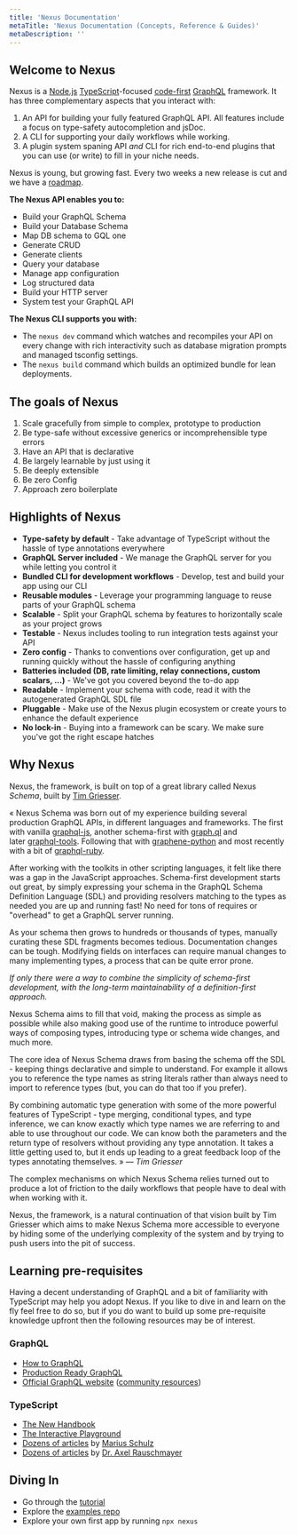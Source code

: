 ```yaml
---
title: 'Nexus Documentation'
metaTitle: 'Nexus Documentation (Concepts, Reference & Guides)'
metaDescription: ''
---
```


## Welcome to Nexus

Nexus is a [Node.js](https://nodejs.org) [TypeScript](https://www.typescriptlang.org/)-focused [code-first](https://www.prisma.io/blog/series/what-is-nexus-wsobadcm7oju) [GraphQL](https://graphql.org/) framework. It has three complementary aspects that you interact with:

1. An API for building your fully featured GraphQL API. All features include a focus on type-safety autocompletion and jsDoc.
2. A CLI for supporting your daily workflows while working.
3. A plugin system spaning API _and_ CLI for rich end-to-end plugins that you can use (or write) to fill in your niche needs.

Nexus is young, but growing fast. Every two weeks a new release is cut and we have a [roadmap](meta/roadmap).

**The Nexus API enables you to:**

- Build your GraphQL Schema
- Build your Database Schema
- Map DB schema to GQL one
- Generate CRUD
- Generate clients
- Query your database
- Manage app configuration
- Log structured data
- Build your HTTP server
- System test your GraphQL API

**The Nexus CLI supports you with:**

- The `nexus dev` command which watches and recompiles your API on every change with rich interactivity such as database migration prompts and managed tsconfig settings.
- The `nexus build` command which builds an optimized bundle for lean deployments.

## The goals of Nexus

1. Scale gracefully from simple to complex, prototype to production
2. Be type-safe without excessive generics or incomprehensible type errors
3. Have an API that is declarative
4. Be largely learnable by just using it
5. Be deeply extensible
6. Be zero Config
7. Approach zero boilerplate

## Highlights of Nexus

- **Type-safety by default** - Take advantage of TypeScript without the hassle of type annotations everywhere
- **GraphQL Server included** - We manage the GraphQL server for you while letting you control it
- **Bundled CLI for development workflows** - Develop, test and build your app using our CLI
- **Reusable modules** - Leverage your programming language to reuse parts of your GraphQL schema
- **Scalable** - Split your GraphQL schema by features to horizontally scale as your project grows
- **Testable** - Nexus includes tooling to run integration tests against your API
- **Zero config** - Thanks to conventions over configuration, get up and running quickly without the hassle of configuring anything
- **Batteries included (DB, rate limiting, relay connections, custom scalars, ...)** - We've got you covered beyond the to-do app
- **Readable** - Implement your schema with code, read it with the autogenerated GraphQL SDL file
- **Pluggable** - Make use of the Nexus plugin ecosystem or create yours to enhance the default experience
- **No lock-in** - Buying into a framework can be scary. We make sure you've got the right escape hatches

## Why Nexus

Nexus, the framework, is built on top of a great library called Nexus _Schema_, built by [Tim Griesser](https://github.com/tgriesser).

« Nexus Schema was born out of my experience building several production GraphQL APIs, in different languages and frameworks. The first with vanilla [graphql-js](https://github.com/graphql/graphql-js), another schema-first with [graph.ql](https://github.com/matthewmueller/graph.ql) and later [graphql-tools](https://github.com/apollographql/graphql-tools). Following that with [graphene-python](https://docs.graphene-python.org/en/latest/) and most recently with a bit of [graphql-ruby](http://graphql-ruby.org/).

After working with the toolkits in other scripting languages, it felt like there was a gap in the JavaScript approaches. Schema-first development starts out great, by simply expressing your schema in the GraphQL Schema Definition Language (SDL) and providing resolvers matching to the types as needed you are up and running fast! No need for tons of requires or "overhead" to get a GraphQL server running.

As your schema then grows to hundreds or thousands of types, manually curating these SDL fragments becomes tedious. Documentation changes can be tough. Modifying fields on interfaces can require manual changes to many implementing types, a process that can be quite error prone.

_If only there were a way to combine the simplicity of schema-first development, with the long-term maintainability of a definition-first approach._

Nexus Schema aims to fill that void, making the process as simple as possible while also making good use of the runtime to introduce powerful ways of composing types, introducing type or schema wide changes, and much more.

The core idea of Nexus Schema draws from basing the schema off the SDL - keeping things declarative and simple to understand. For example it allows you to reference the type names as string literals rather than always need to import to reference types (but, you can do that too if you prefer).

By combining automatic type generation with some of the more powerful features of TypeScript - type merging, conditional types, and type inference, we can know exactly which type names we are referring to and able to use throughout our code. We can know both the parameters and the return type of resolvers without providing any type annotation. It takes a little getting used to, but it ends up leading to a great feedback loop of the types annotating themselves. » — _Tim Griesser_

The complex mechanisms on which Nexus Schema relies turned out to produce a lot of friction to the daily workflows that people have to deal with when working with it.

Nexus, the framework, is a natural continuation of that vision built by Tim Griesser which aims to make Nexus Schema more accessible to everyone by hiding some of the underlying complexity of the system and by trying to push users into the pit of success.

## Learning pre-requisites

Having a decent understanding of GraphQL and a bit of familiarity with TypeScript may help you adopt Nexus. If you like to dive in and learn on the fly feel free to do so, but if you do want to build up some pre-requisite knowledge upfront then the following resources may be of interest.

### GraphQL

- [How to GraphQL](https://www.howtographql.com)
- [Production Ready GraphQL](https://book.productionreadygraphql.com/)
- [Official GraphQL website](https://graphql.org) ([community resources](https://graphql.org/community/))

### TypeScript

- [The New Handbook](https://microsoft.github.io/TypeScript-New-Handbook/everything/)
- [The Interactive Playground](http://www.typescriptlang.org/play)
- [Dozens of articles](https://mariusschulz.com/blog) by [Marius Schulz](https://github.com/mariusschulz)
- [Dozens of articles](https://2ality.com/index.html) by [Dr. Axel Rauschmayer](https://github.com/rauschma)

## Diving In

- Go through the [tutorial](getting-started/tutorial/chapter-introduction)
- Explore the [examples repo](https://github.com/graphql-nexus/examples)
- Explore your own first app by running `npx nexus`

